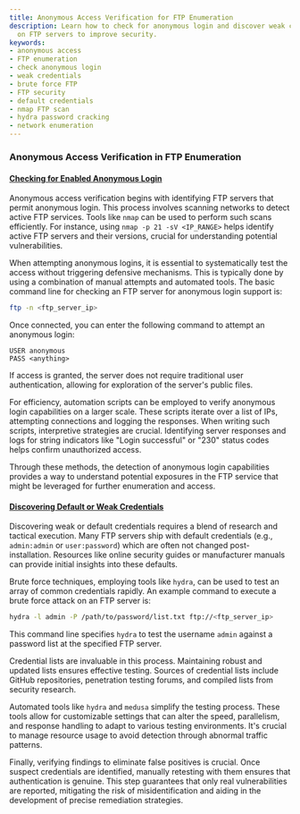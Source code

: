 ```yaml
---
title: Anonymous Access Verification for FTP Enumeration
description: Learn how to check for anonymous login and discover weak credentials
  on FTP servers to improve security.
keywords:
- anonymous access
- FTP enumeration
- check anonymous login
- weak credentials
- brute force FTP
- FTP security
- default credentials
- nmap FTP scan
- hydra password cracking
- network enumeration
---
```


### Anonymous Access Verification in FTP Enumeration

#### [Checking for Enabled Anonymous Login](offensive/network/enumeration/ftp_enumeration/anonymous_access_verification/checking_for_enabled_anonymous_login)

Anonymous access verification begins with identifying FTP servers that permit anonymous login. This process involves scanning networks to detect active FTP services. Tools like `nmap` can be used to perform such scans efficiently. For instance, using `nmap -p 21 -sV <IP_RANGE>` helps identify active FTP servers and their versions, crucial for understanding potential vulnerabilities.

When attempting anonymous logins, it is essential to systematically test the access without triggering defensive mechanisms. This is typically done by using a combination of manual attempts and automated tools. The basic command line for checking an FTP server for anonymous login support is:

```bash
ftp -n <ftp_server_ip>
```

Once connected, you can enter the following command to attempt an anonymous login:

```plaintext
USER anonymous
PASS <anything>
```

If access is granted, the server does not require traditional user authentication, allowing for exploration of the server's public files.

For efficiency, automation scripts can be employed to verify anonymous login capabilities on a larger scale. These scripts iterate over a list of IPs, attempting connections and logging the responses. When writing such scripts, interpretive strategies are crucial. Identifying server responses and logs for string indicators like "Login successful" or "230" status codes helps confirm unauthorized access.

Through these methods, the detection of anonymous login capabilities provides a way to understand potential exposures in the FTP service that might be leveraged for further enumeration and access.

#### [Discovering Default or Weak Credentials](offensive/network/enumeration/ftp_enumeration/anonymous_access_verification/discovering_default_or_weak_credentials)

Discovering weak or default credentials requires a blend of research and tactical execution. Many FTP servers ship with default credentials (e.g., `admin:admin` or `user:password`) which are often not changed post-installation. Resources like online security guides or manufacturer manuals can provide initial insights into these defaults.

Brute force techniques, employing tools like `hydra`, can be used to test an array of common credentials rapidly. An example command to execute a brute force attack on an FTP server is:

```bash
hydra -l admin -P /path/to/password/list.txt ftp://<ftp_server_ip>
```

This command line specifies `hydra` to test the username `admin` against a password list at the specified FTP server.

Credential lists are invaluable in this process. Maintaining robust and updated lists ensures effective testing. Sources of credential lists include GitHub repositories, penetration testing forums, and compiled lists from security research.

Automated tools like `hydra` and `medusa` simplify the testing process. These tools allow for customizable settings that can alter the speed, parallelism, and response handling to adapt to various testing environments. It's crucial to manage resource usage to avoid detection through abnormal traffic patterns.

Finally, verifying findings to eliminate false positives is crucial. Once suspect credentials are identified, manually retesting with them ensures that authentication is genuine. This step guarantees that only real vulnerabilities are reported, mitigating the risk of misidentification and aiding in the development of precise remediation strategies.